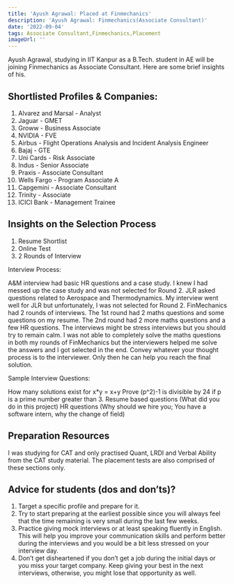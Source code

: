 ```yaml
---
title: 'Ayush Agrawal: Placed at Finmechanics'
description: 'Ayush Agrawal: Finmechanics(Associate Consultant)'
date: '2022-09-04'
tags: Associate Consultant,Finmechanics,Placement
imageUrl: ''
---
```


Ayush Agrawal, studying in IIT Kanpur as a B.Tech. student in AE will be joining Finmechanics as Associate Consultant. Here are some brief
insights of his.

## Shortlisted Profiles & Companies:
1. Alvarez and Marsal - Analyst
2. Jaguar - GMET
3. Groww - Business Associate
4. NVIDIA - FVE
5. Airbus - Flight Operations Analysis and Incident Analysis Engineer
6. Bajaj - GTE
7. Uni Cards - Risk Associate
8. Indus - Senior Associate
9. Praxis - Associate Consultant
10. Wells Fargo - Program Associate A
11. Capgemini - Associate Consultant
12. Trinity - Associate
13. ICICI Bank - Management Trainee

## Insights on the Selection Process
1. Resume Shortlist
2. Online Test
3. 2 Rounds of Interview

Interview Process: 

A&M interview had basic HR questions and a case study. I knew I had messed up the case study
and was not selected for Round 2.
JLR asked questions related to Aerospace and Thermodynamics. My interview went well for JLR
but unfortunately, I was not selected for Round 2.
FinMechanics had 2 rounds of interviews. The 1st round had 2 maths questions and some
questions on my resume. The 2nd round had 2 more maths questions and a few HR questions.
The interviews might be stress interviews but you should try to remain calm. I was not able to
completely solve the maths questions in both my rounds of FinMechanics but the interviewers
helped me solve the answers and I got selected in the end. Convey whatever your thought
process is to the interviewer. Only then he can help you reach the final solution.

Sample Interview Questions:

How many solutions exist for x*y = x+y
Prove (p^2)-1 is divisible by 24 if p is a prime number greater than 3.
Resume based questions (What did you do in this project)
HR questions (Why should we hire you; You have a software intern, why the change of field)



##  Preparation Resources
I was studying for CAT and only practised Quant, LRDI and Verbal Ability from the CAT study
material. The placement tests are also comprised of these sections only.

## Advice for students (dos and don’ts)? 
1. Target a specific profile and prepare for it.
2. Try to start preparing at the earliest possible since you will always feel that the time remaining
is very small during the last few weeks.
3. Practice giving mock interviews or at least speaking fluently in English. This will help you
improve your communication skills and perform better during the interviews and you would be
a bit less stressed on your interview day.
4. Don’t get disheartened if you don’t get a job during the initial days or you miss your target
company. Keep giving your best in the next interviews, otherwise, you might lose that
opportunity as well.

